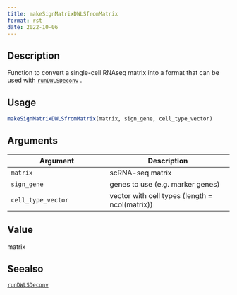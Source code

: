 ```yaml
--- 
title: makeSignMatrixDWLSfromMatrix 
format: rst 
date: 2022-10-06 
--- 
```


## Description

Function to convert a single-cell RNAseq matrix into a format
 that can be used with [`runDWLSDeconv`](#rundwlsdeconv) .


## Usage

```r
makeSignMatrixDWLSfromMatrix(matrix, sign_gene, cell_type_vector)
```


## Arguments

Argument      |Description
------------- |----------------
`matrix`     |     scRNA-seq matrix
`sign_gene`     |     genes to use (e.g. marker genes)
`cell_type_vector`     |     vector with cell types (length = ncol(matrix))


## Value

matrix


## Seealso

[`runDWLSDeconv`](#rundwlsdeconv)


